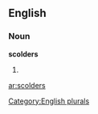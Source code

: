 ==English==

===Noun===
'''scolders'''

# {{plural of|[[scolder]]}}

[[Category:English plurals]]

[[ar:scolders]]